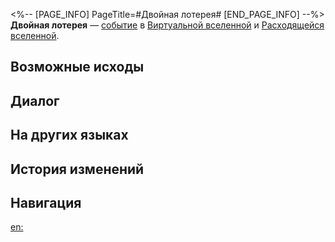<%-- [PAGE_INFO]
PageTitle=#Двойная лотерея#
[END_PAGE_INFO] --%>
{{Дополнить}}
{{ВВ Событие Инфобокс
|id                 = 12801
|Название           = 
|Изображение        = Событие ВВ КММ.png
|Испытание_в_вв     = Неизвестно
|Испытание_в_рое    = Неизвестно
|Испытание_в_зиш    = Неизвестно
|Испытание_в_рв     = Неизвестно
|Испытание_в_облнеп = Неизвестно
|Требования         = 
|Пред               = 
|След               = 
|Упоминания         = 
|Порядок            = 025
|Порядок_рв         = 148
}}
'''Двойная лотерея''' — [[Расходящаяся вселенная/События|событие]] в [[Виртуальная вселенная|Виртуальной вселенной]] и [[Расходящаяся вселенная|Расходящейся вселенной]].

==Возможные исходы==
{{Возможные исходы
|Выбор_1 = Взломать код диковин Большой лотереи
|Результат_1 = Разрушить все диковины из серии Лотерея. За каждую разрушенную диковину получить случайные диковины: 2.
|Путь_1   = Эрудиция
|Режимы_1  = зиш

|Выбор_2 = Голосую за Освальдо Шнайдера!
|Результат_2 = Потратить 100 космических фрагментов и получить 1 лотерейный билет из серии Лотерея. Включает восстановление любого повреждённого лотерейного билета.
|Режимы_2  = вв,зиш,рв,рой

|Выбор_3 = Хочу поучаствовать в двойной лотерее!
|Результат_3 = Потратить 50 космических фрагментов и восстановить все повреждённые лотерейные билеты.
|Режимы_3  = вв,зиш,рой

|Выбор_4 = Хочу поучаствовать в суперлотерее!
|Результат_4 = Потратить 50 космических фрагментов и восстановить все повреждённые лотерейные билеты.
|Режимы_4  = рв

|Выбор_5 = Голосую за Освальдо Шнайдера!
|Результат_5 = Потратить 50 космических фрагментов и получить 1 лотерейный билет из серии Лотерея. Включает восстановление любого повреждённого лотерейного билета.
|Режимы_5  = облнеп

|Выбор_6 = Хочу поучаствовать в двойной лотерее!
|Результат_6 = Потратить 20 космических фрагментов и восстановить все повреждённые лотерейные билеты.
|Режимы_6  = облнеп

|Выбор_7 = Отказаться
|Результат_7 = Так счастья не найдёшь!
}}

==Диалог==
{{Диалог Начало}}
:{{tx}}
{{Диалог Конец}}

==На других языках==
{{На других языках
|en   = The Double Lottery Experience
|zhs  = 双乐透体验
|zht  = 雙樂透體驗
|ja   = ダブルロッタリー{{Rubi|体験|たいけん}}
|ko   = 더블 로또 체험
|es   = La experiencia de la doble lotería
|fr   = L'expérience de la double loterie
|ru   = Двойная лотерея
|th   = ประสบการณ์ลอตเตอรี่คูณสอง
|vi   = Trải Nghiệm Quay Thưởng Kép
|de   = Erfahrung der Doppellotterie
|id   = Pengalaman Lotre Ganda
|pt   = A Experiência de Loteria Dupla
}}

==История изменений==
{{История изменений|null}}

==Навигация==
{{События ВВ Навбокс}}

[[en:]]